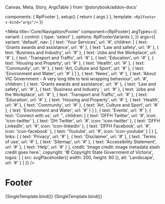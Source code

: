   Canvas,
  Meta,
  Story,
  ArgsTable
} from '@storybook/addon-docs'

  components: { RplFooter },
  setup() {
    return { args }
  },
  template: `<RplFooter v-bind="args"/>`
})

<Meta
  title='Core/Navigation/Footer'
  component={RplFooter}
  argTypes={{
    variant: {
      control: { type: 'select' },
      options: RplFooterVariants
    },
  }}
  args={{
  variant: 'default',
  nav: [
    {
      text: 'Your Services',
      url: '#',
      children: [
        {
          text: 'Grants awards and assistance',
          url: '#'
        },
        {
          text: 'Law and safety',
          url: '#'
        },
        {
          text: 'Business and Industry',
          url: '#'
        },
        {
          text: 'Jobs and the Workplace',
          url: '#'
        },
        {
          text: 'Transport and Traffic',
          url: '#'
        },
        {
          text: 'Education',
          url: '#'
        },
        {
          text: 'Housing and Property',
          url: '#'
        },
        {
          text: 'Health',
          url: '#'
        },
        {
          text: 'Community',
          url: '#'
        },
        {
          text: 'Art, Culture and Sport',
          url: '#'
        },
        {
          text: 'Environment and Water',
          url: '#'
        }
      ]
    },
    {
      text: 'News',
      url: '#'
    },
    {
      text: 'About VIC Government - A very long title to test wrapping behaviour',
      url: '#',
      children: [
        {
          text: 'Grants awards and assistance',
          url: '#'
        },
        {
          text: 'Law and safety',
          url: '#'
        },
        {
          text: 'Business and Industry ',
          url: '#'
        },
        {
          text: 'Jobs and the Workplace',
          url: '#'
        },
        {
          text: 'Transport and Traffic',
          url: '#'
        },
        {
          text: 'Education',
          url: '#'
        },
        {
          text: 'Housing and Property',
          url: '#'
        },
        {
          text: 'Health',
          url: '#'
        },
        {
          text: 'Community',
          url: '#'
        },
        {
          text: 'Art, Culture and Sport',
          url: '#'
        },
        {
          text: 'Environment and Water',
          url: '#'
        }
      ]
    },
    {
      text: 'Events',
      url: '#'
    },
    {
      text: 'Connect with us',
      url: '',
      children: [
        {
          text: 'DFFH Twitter',
          url: '#',
          icon: 'icon-twitter'
        },
        {
          text: 'DH Twitter',
          url: '#',
          icon: 'icon-twitter'
        },
        {
          text: 'DFFH LinkedIn',
          url: '#',
          icon: 'icon-linkedin'
        },
        {
          text: 'DFFH Facebook',
          url: '#',
          icon: 'icon-facebook'
        },
        {
          text: 'Youtube',
          url: '#',
          icon: 'icon-youtube'
        }
      ]
    }
  ],
  links: [
    {
      text: 'Privacy',
      url: '#'
    },
    {
      text: 'Disclaimer',
      url: '#'
    },
    {
      text: 'Terms of use',
      url: '#'
    },
    {
      text: 'Sitemap',
      url: '#'
    },
    {
      text: 'Accessibility Statement',
      url: '#'
    },
    {
      text: 'Help',
      url: '#'
    }
  ],
  credit: 'Image credit: image metadata slash credit goes here.',
  copyright: '© Copyright State Government of Victoria',
  logos: [
    {
      src: svgPlaceholder({ width: 200, height: 80 }),
      alt: 'Landscape',
      url: '#'
    }
  ]
}}
/>

# Footer

<ArgsTable of={RplFooter} />

<Canvas>
  <Story
    name='Default'
    play={a11yStoryCheck}
    parameters={{
      layout: 'fullscreen',
      chromatic: {
        viewports: [bpMin.s - 100, bpMin.s, bpMin.m, bpMin.l, bpMin.xl]
      }
    }}
  >
    {SingleTemplate.bind()}
  </Story>
  <Story
    name='Neutral'
    play={a11yStoryCheck}
    parameters={{
      layout: 'fullscreen',
      chromatic: {
        viewports: [bpMin.s - 100, bpMin.s, bpMin.m, bpMin.l, bpMin.xl]
      }
    }}
    args={{
      variant: 'neutral'
    }}
  >
    {SingleTemplate.bind()}
  </Story>
</Canvas>
